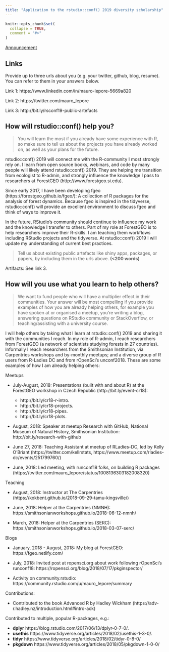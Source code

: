 ```yaml
---
title: "Application to the rstudio::conf() 2019 diversity scholarship"
---
```


```r
knitr::opts_chunk$set(
  collapse = TRUE,
  comment = "#>"
)
```

[Announcement](https://blog.rstudio.com/2018/08/10/rstudio-conf-2019-diversity-scholarships/)

## Links

Provide up to three urls about you (e.g. your twitter, github, blog, resume). You can refer to them in your answers below.

Link 1: https://www.linkedin.com/in/mauro-lepore-5669a820

Link 2: https://twitter.com/mauro_lepore

Link 3: http://bit.ly/rsconf19-public-artefacts

## How will rstudio::conf() help you?

> You will learn the most if you already have some experience with R, so make sure to tell us about the projects you have already worked on, as well as your plans for the future.

rstudio::conf() 2019 will connect me with the R-community I most strongly rely on. I learn from open source books, webinars, and code by many people will likely attend rstudio::conf() 2019. They are helping me transition from ecologist to R-admin, and strongly influence the knowledge I pass to researchers at ForestGEO (http://www.forestgeo.si.edu).

Since early 2017, I have been developing fgeo (https://forestgeo.github.io/fgeo/): A collection of R packages for the analysis of forest dynamics. Because fgeo is inspired in the tidyverse, rstudio::conf() will provide an excellent environment to discuss fgeo and think of ways to improve it.

In the future, RStudio's community should continue to influence my work and the knowledge I transfer to others. Part of my role at ForestGEO is to help researchers improve their R-skills. I am teaching them workflows including RStudio projects and the tidyverse. At rstudio::conf() 2019 I will update my understanding of current best practices.

> Tell us about existing public artefacts like shiny apps, packages, or papers, by including them in the urls above. __(<200 words)__

Artifacts: See link 3.

## How will you use what you learn to help others?

> We want to fund people who will have a multiplier effect in their communities. Your answer will be most compelling if you provide examples of how you are already helping others, for example you have spoken at or organised a meetup, you're writing a blog, answering questions on RStudio community or StackOverflow, or teaching/assisting with a university course.

I will help others by taking what I learn at rstudio::conf() 2019 and sharing it with the communities I reach. In my role of R-admin, I reach researchers from ForestGEO (a network of scientists studying forests in 27 countries). Informally I reach researchers from the Smithsonian Institution, via Carpentries workshops and by-monthly meetups; and a diverse group of R users from R-Ladies DC and from rOpenSci's unconf2018. These are some examples of how I am already helping others:

Meetups

* July-August, 2018: Presentations (built with and about R) at the ForestGEO workshop in Czech Republic (http://bit.ly/event-cr18):
    * http://bit.ly/cr18-r-intro.
    * http://bit.ly/cr18-projects.
    * http://bit.ly/cr18-pipes.
    * http://bit.ly/cr18-plots.

* August, 2018: Speaker at meetup Research with GitHub, National Museum of Natural History, Smithsonian Institution: http://bit.ly/research-with-github  

* June 27, 2018: Teaching Assistant at meetup of RLadies-DC, led by Kelly O'Briant (https://twitter.com/kellrstats, https://www.meetup.com/rladies-dc/events/251799760/)

* June, 2018: Led meeting, with runconf18 folks, on building R packages (https://twitter.com/mauro_lepore/status/1008136303182008320)

Teaching

* August, 2018: Instructor at The Carpentries (https://kokbent.github.io/2018-09-29-tamu-kingsville/)

* June, 2018: Helper at the Carpentries (NMNH): https://smithsonianworkshops.github.io/2018-06-12-nmnh/

* March, 2018: Helper at the Carpentries (SERC): https://smithsonianworkshops.github.io/2018-03-07-serc/



Blogs

* January, 2018 - August, 2018: My blog at ForestGEO: https://fgeo.netlify.com/

* July, 2018: Invited post at ropensci.org about work following rOpenSci's runconf18: https://ropensci.org/blog/2018/07/17/pkginspector/

* Activity on community.rstudio: https://community.rstudio.com/u/mauro_lepore/summary



Contributions:

* Contributed to the book Advanced R by Hadley Wickham (https://adv-r.hadley.nz/introduction.html#intro-ack)

Contributed to multiple, popular R-packages, e.g.:

* __dplyr__ https://blog.rstudio.com/2017/06/13/dplyr-0-7-0/.
* __usethis__ https://www.tidyverse.org/articles/2018/02/usethis-1-3-0/.
* __tidyr__ https://www.tidyverse.org/articles/2018/02/tidyr-0-8-0/
* __pkgdown__ https://www.tidyverse.org/articles/2018/05/pkgdown-1-0-0/

